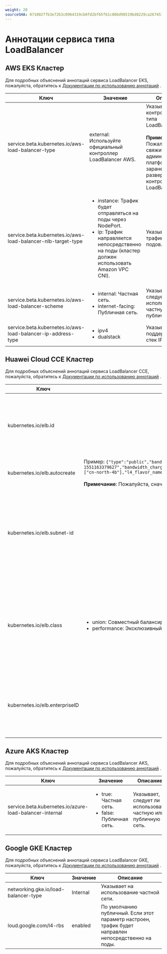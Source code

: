 ```yaml
---
weight: 20
sourceSHA: 071002ffb3e72b3c0964319cb0fd2bf65f61c80bd98519bd8229ca2674512876
---
```


# Аннотации сервиса типа LoadBalancer

## AWS EKS Кластер

Для подробных объяснений аннотаций сервиса LoadBalancer EKS, пожалуйста, обратитесь к [Документации по использованию аннотаций](https://kubernetes-sigs.github.io/aws-load-balancer-controller/v2.5/guide/service/annotations/) .

| Ключ                                                          | Значение                                                                                                                                                             | Описание                                                                                                                                                                 |
| ------------------------------------------------------------ | ------------------------------------------------------------------------------------------------------------------------------------------------------------------- | ------------------------------------------------------------------------------------------------------------------------------------------------------------------------ |
| service.beta.kubernetes.io/aws-load-balancer-type            | external: Используйте официальный контроллер LoadBalancer AWS.                                                                                                    | Указывает контроллер для типа LoadBalancer.<br /><br /><b>Примечание</b>: Пожалуйста, свяжитесь с администратором платформы заранее для развертывания контроллера AWS LoadBalancer. |
| service.beta.kubernetes.io/aws-load-balancer-nlb-target-type | <ul><li>instance: Трафик будет отправляться на поды через NodePort.</li><li>ip: Трафик направляется непосредственно на поды (кластер должен использовать Amazon VPC CNI).</li></ul> | Указывает, как трафик достигает подов.                                                                                                                                 |
| service.beta.kubernetes.io/aws-load-balancer-scheme          | <ul><li>internal: Частная сеть.</li><li>internet-facing: Публичная сеть.</li></ul>                                                                                 | Указывает, следует ли использовать частную или публичную сеть.                                                                                                         |
| service.beta.kubernetes.io/aws-load-balancer-ip-address-type | <ul><li>ipv4</li><li>dualstack</li></ul>                                                                                                                          | Указывает поддерживаемый стек IP-адресов.                                                                                                                               |

## Huawei Cloud CCE Кластер

Для подробных объяснений аннотаций сервиса LoadBalancer CCE, пожалуйста, обратитесь к [Документации по использованию аннотаций](https://support.huaweicloud.com/intl/zh-cn/usermanual-cce/cce_10_0385.html) .

| Ключ                            | Значение                                                                                                                                                                                                                                                                                                                                                                                                                                                              | Описание                                                                                                                                                                                                                       |
| ------------------------------ | ------------------------------------------------------------------------------------------------------------------------------------------------------------------------------------------------------------------------------------------------------------------------------------------------------------------------------------------------------------------------------------------------------------------------------------------------------------------ | --------------------------------------------------------------------------------------------------------------------------------------------------------------------------------------------------------------------------------- |
| kubernetes.io/elb.id           |                                                                                                                                                                                                                                                                                                                                                                                                                                                                    | Укажите ID облачного балансировщика нагрузки, обязательно используйте существующий облачный балансировщик нагрузки.                                                                                                                                              |
| kubernetes.io/elb.autocreate   | Пример: `{"type":"public","bandwidth_name":"cce-bandwidth-1551163379627","bandwidth_chargemode":"bandwidth","bandwidth_size":5,"bandwidth_sharetype":"PER","eip_type":"5_bgp","available_zone":["cn-north-4b"],"l4_flavor_name":"L4_flavor.elb.s1.small"}`<br /><br /><b>Примечание</b>: Пожалуйста, сначала прочитайте [Инструкции по заполнению](https://support.huaweicloud.com/intl/zh-cn/usermanual-cce/cce_10_0385.html#section8) и при необходимости скорректируйте параметры примера. | Новый облачный балансировщик нагрузки будет создан.                                                                                                                                                                                            |
| kubernetes.io/elb.subnet-id    |                                                                                                                                                                                                                                                                                                                                                                                                                                                                    | ID подсети, в которой расположен кластер. Когда версия Kubernetes 1.11.7-r0 или ниже, это поле необходимо заполнить при создании нового облачного балансировщика нагрузки.                                                          |
| kubernetes.io/elb.class        | <ul><li>union: Совместный балансировщик нагрузки.</li><li>performance: Эксклюзивный балансировщик нагрузки, поддерживается только в версиях Kubernetes 1.17 и выше.</li></ul>                                                                                                                                                                                                                                                                                                                | Указывает тип нового облачного балансировщика нагрузки, который будет создаваться. Пожалуйста, обратитесь к [Различиям между эксклюзивным и совместным распределением нагрузки](https://support.huaweicloud.com/intl/zh-cn/productdesc-elb/elb_pro_0004.html). |
| kubernetes.io/elb.enterpriseID |                                                                                                                                                                                                                                                                                                                                                                                                                                                                    | Указывает проект предприятия, к которому принадлежит вновь созданный облачный балансировщик нагрузки.                                                                                                                                          |

## Azure AKS Кластер

Для подробных объяснений аннотаций сервиса LoadBalancer AKS, пожалуйста, обратитесь к [Документации по использованию аннотаций](https://cloud-provider-azure.sigs.k8s.io/topics/loadbalancer/#loadbalancer-annotations) .

| Ключ                                                     | Значение                                                                   | Описание                                                     |
| ------------------------------------------------------- | ----------------------------------------------------------------------- | --------------------------------------------------------------- |
| service.beta.kubernetes.io/azure-load-balancer-internal | <ul><li>true: Частная сеть.</li><li>false: Публичная сеть.</li></ul> | Указывает, следует ли использовать частную или публичную сеть. |

## Google GKE Кластер

Для подробных объяснений аннотаций сервиса LoadBalancer GKE, пожалуйста, обратитесь к [Документации по использованию аннотаций](https://cloud.google.com/kubernetes-engine/docs/concepts/service-load-balancer-parameters?hl=zh-cn) .

| Ключ                                  | Значение    | Описание                                                                                   |
| ------------------------------------ | -------- | --------------------------------------------------------------------------------------------- |
| networking.gke.io/load-balancer-type | Internal | Указывает на использование частной сети.                                                       |
| loud.google.com/l4-rbs               | enabled  | По умолчанию публичный. Если этот параметр настроен, трафик будет направлен непосредственно на поды. |
